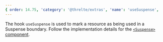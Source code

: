 ```yaml
---
{ order: 14.75, 'category': '@threlte/extras', 'name': 'useSuspense', 'type': 'hook' }
---
```


The hook `useSuspense` is used to mark a resource as being used in a Suspense boundary. Follow the implementation details for the [`<Suspense>` component](/docs/reference/extras/suspense).
